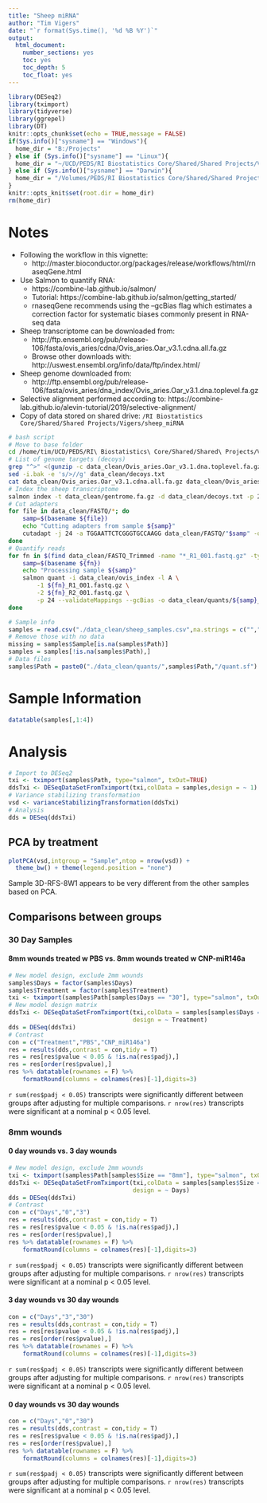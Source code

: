 ```yaml
---
title: "Sheep miRNA"
author: "Tim Vigers"
date: "`r format(Sys.time(), '%d %B %Y')`"
output:
  html_document:
    number_sections: yes
    toc: yes
    toc_depth: 5
    toc_float: yes
---
```


```r
library(DESeq2)
library(tximport)
library(tidyverse)
library(ggrepel)
library(DT)
knitr::opts_chunk$set(echo = TRUE,message = FALSE)
if(Sys.info()["sysname"] == "Windows"){
  home_dir = "B:/Projects"
} else if (Sys.info()["sysname"] == "Linux"){
  home_dir = "~/UCD/PEDS/RI Biostatistics Core/Shared/Shared Projects/Vigers/sheep_miRNA"
} else if (Sys.info()["sysname"] == "Darwin"){
  home_dir = "/Volumes/PEDS/RI Biostatistics Core/Shared/Shared Projects/Vigers/sheep_miRNA"
}
knitr::opts_knit$set(root.dir = home_dir)
rm(home_dir)
```

# Notes
- Following the workflow in this vignette:
  - http://master.bioconductor.org/packages/release/workflows/html/rnaseqGene.html
- Use Salmon to quantify RNA:
  - https://combine-lab.github.io/salmon/
  - Tutorial: https://combine-lab.github.io/salmon/getting_started/
  - rnaseqGene recommends using the --gcBias flag which estimates a correction factor for systematic biases commonly present in RNA-seq data
- Sheep transcriptome can be downloaded from:
  - http://ftp.ensembl.org/pub/release-106/fasta/ovis_aries/cdna/Ovis_aries.Oar_v3.1.cdna.all.fa.gz
  - Browse other downloads with: http://uswest.ensembl.org/info/data/ftp/index.html/
- Sheep genome downloaded from:
  - http://ftp.ensembl.org/pub/release-106/fasta/ovis_aries/dna_index/Ovis_aries.Oar_v3.1.dna.toplevel.fa.gz
- Selective alignment performed according to: https://combine-lab.github.io/alevin-tutorial/2019/selective-alignment/
- Copy of data stored on shared drive: `/RI Biostatistics Core/Shared/Shared Projects/Vigers/sheep_miRNA`
  
```bash
# bash script
# Move to base folder
cd /home/tim/UCD/PEDS/RI\ Biostatistics\ Core/Shared/Shared\ Projects/Vigers/sheep_miRNA
# List of genome targets (decoys)
grep "^>" <(gunzip -c data_clean/Ovis_aries.Oar_v3.1.dna.toplevel.fa.gz) | cut -d " " -f 1 >data_clean/decoys.txt
sed -i.bak -e 's/>//g' data_clean/decoys.txt
cat data_clean/Ovis_aries.Oar_v3.1.cdna.all.fa.gz data_clean/Ovis_aries.Oar_v3.1.dna.toplevel.fa.gz >data_clean/gentrome.fa.gz
# Index the sheep transcriptome
salmon index -t data_clean/gentrome.fa.gz -d data_clean/decoys.txt -p 24 -i data_clean/ovis_index
# Cut adapters
for file in data_clean/FASTQ/*; do
    samp=$(basename ${file})
    echo "Cutting adapters from sample ${samp}"
    cutadapt -j 24 -a TGGAATTCTCGGGTGCCAAGG data_clean/FASTQ/"$samp" -o data_clean/FASTQ_Trimmed/"$samp"
done
# Quantify reads
for fn in $(find data_clean/FASTQ_Trimmed -name "*_R1_001.fastq.gz" -type f | sed 's/_R._001\..*//' | sort | uniq); do
    samp=$(basename ${fn})
    echo "Processing sample ${samp}"
    salmon quant -i data_clean/ovis_index -l A \
        -1 ${fn}_R1_001.fastq.gz \
        -2 ${fn}_R2_001.fastq.gz \
        -p 24 --validateMappings --gcBias -o data_clean/quants/${samp}_quant
done
```

```r
# Sample info
samples = read.csv("./data_clean/sheep_samples.csv",na.strings = c("","NA"))
# Remove those with no data
missing = samples$Sample[is.na(samples$Path)]
samples = samples[!is.na(samples$Path),]
# Data files
samples$Path = paste0("./data_clean/quants/",samples$Path,"/quant.sf")
```

# Sample Information

```r
datatable(samples[,1:4])
```

# Analysis

```r
# Import to DESeq2
txi <- tximport(samples$Path, type="salmon", txOut=TRUE)
ddsTxi <- DESeqDataSetFromTximport(txi,colData = samples,design = ~ 1)
# Variance stabilizing transformation
vsd <- varianceStabilizingTransformation(ddsTxi)
# Analysis
dds = DESeq(ddsTxi)
```

## PCA by treatment

```r
plotPCA(vsd,intgroup = "Sample",ntop = nrow(vsd)) + 
  theme_bw() + theme(legend.position = "none")
```

Sample 3D-RFS-8W1 appears to be very different from the other samples based on PCA.

## Comparisons between groups

### 30 Day Samples

#### 8mm wounds treated w PBS vs. 8mm wounds treated w CNP-miR146a

```r
# New model design, exclude 2mm wounds
samples$Days = factor(samples$Days)
samples$Treatment = factor(samples$Treatment)
txi <- tximport(samples$Path[samples$Days == "30"], type="salmon", txOut=TRUE)
# New model design matrix
ddsTxi <- DESeqDataSetFromTximport(txi,colData = samples[samples$Days == "30",],
                                   design = ~ Treatment)
dds = DESeq(ddsTxi)
# Contrast
con = c("Treatment","PBS","CNP_miR146a")
res = results(dds,contrast = con,tidy = T)
res = res[res$pvalue < 0.05 & !is.na(res$padj),]
res = res[order(res$pvalue),]
res %>% datatable(rownames = F) %>%
    formatRound(columns = colnames(res)[-1],digits=3)
```

`r sum(res$padj < 0.05)` transcripts were significantly different between groups after adjusting for multiple comparisons. `r nrow(res)` transcripts were significant at a nominal p < 0.05 level.

### 8mm wounds

#### 0 day wounds vs. 3 day wounds

```r
# New model design, exclude 2mm wounds
txi <- tximport(samples$Path[samples$Size == "8mm"], type="salmon", txOut=TRUE)
ddsTxi <- DESeqDataSetFromTximport(txi,colData = samples[samples$Size == "8mm",],
                                   design = ~ Days)
dds = DESeq(ddsTxi)
# Contrast
con = c("Days","0","3")
res = results(dds,contrast = con,tidy = T)
res = res[res$pvalue < 0.05 & !is.na(res$padj),]
res = res[order(res$pvalue),]
res %>% datatable(rownames = F) %>%
    formatRound(columns = colnames(res)[-1],digits=3)
```

`r sum(res$padj < 0.05)` transcripts were significantly different between groups after adjusting for multiple comparisons. `r nrow(res)` transcripts were significant at a nominal p < 0.05 level.

#### 3 day wounds vs 30 day wounds

```r
con = c("Days","3","30")
res = results(dds,contrast = con,tidy = T)
res = res[res$pvalue < 0.05 & !is.na(res$padj),]
res = res[order(res$pvalue),]
res %>% datatable(rownames = F) %>%
    formatRound(columns = colnames(res)[-1],digits=3)
```

`r sum(res$padj < 0.05)` transcripts were significantly different between groups after adjusting for multiple comparisons. `r nrow(res)` transcripts were significant at a nominal p < 0.05 level.

#### 0 day wounds vs 30 day wounds

```r
con = c("Days","0","30")
res = results(dds,contrast = con,tidy = T)
res = res[res$pvalue < 0.05 & !is.na(res$padj),]
res = res[order(res$pvalue),]
res %>% datatable(rownames = F) %>%
    formatRound(columns = colnames(res)[-1],digits=3)
```

`r sum(res$padj < 0.05)` transcripts were significantly different between groups after adjusting for multiple comparisons. `r nrow(res)` transcripts were significant at a nominal p < 0.05 level.

